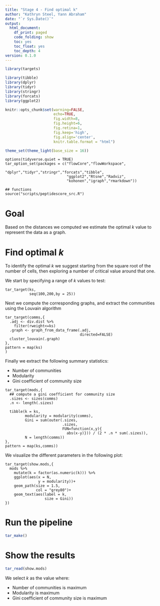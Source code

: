 ```yaml
---
title: "Stage 4 - Find optimal k"
author: "Kathryn Steel, Yann Abraham"
date: "`r Sys.Date()`"
output:
  html_document:
    df_print: paged
    code_folding: show
    toc: yes
    toc_float: yes
    toc_depth: 4
version: 0.1.0
---
```


```r
library(targets)

library(tibble)
library(dplyr)
library(tidyr)
library(stringr)
library(forcats)
library(ggplot2)

knitr::opts_chunk$set(warning=FALSE,
                      echo=TRUE,
                      fig.width=8,
                      fig.height=6,
                      fig.retina=1,
                      fig.keep='high',
                      fig.align='center',
                      knitr.table.format = "html")

theme_set(theme_light(base_size = 16))
```

```targets
options(tidyverse.quiet = TRUE)
tar_option_set(packages = c("flowCore","flowWorkspace",
                            "dplyr","tidyr","stringr","forcats","tibble",
                            "ggplot2","Rtsne","Radviz",
                            "kohonen","igraph","rmarkdown"))

## functions
source("scripts/peptidescore_src.R")
```

# Goal

Based on the distances we computed we estimate the optimal *k* value to represent the data as a graph.

# Find optimal *k*

To identify the optimal *k* we suggest starting from the square root of the number of cells, then exploring a number of critical value around that one.

We start by specifying a range of *k* values to test:

```targets
tar_target(ks,
           seq(100,200,by = 25))
```

Next we compute the corresponding graphs, and extract the communities using the Louvain algorithm

```targets
tar_target(comms,{
  .adj <- div.dist %>% 
    filter(rweight<=ks)
  .graph <- graph_from_data_frame(.adj,
                                  directed=FALSE)
  cluster_louvain(.graph)
},
pattern = map(ks)
)
```

Finally we extract the following summary statistics:

  * Number of communities
  * Modularity
  * Gini coefficient of community size

```targets
tar_target(mods,{
  ## compute a gini coefficient for community size
  .sizes <- sizes(comms)
  .n <- length(.sizes)
  
  tibble(k = ks,
         modularity = modularity(comms),
         Gini = sum(outer(.sizes,
                          .sizes,
                          FUN=function(x,y){
                            abs(x-y)})) / (2 * .n * sum(.sizes)),
         N = length(comms))
},
pattern = map(ks,comms))
```

We visualize the different parameters in the following plot:

```targets
tar_target(show.mods,{
  mods %>% 
    mutate(k = factor(as.numeric(k))) %>% 
    ggplot(aes(x = N,
               y = modularity))+
    geom_path(size = 1.5,
              col = "grey80")+
    geom_text(aes(label = k,
                  size = Gini))
})
```

# Run the pipeline

```r
tar_make()
```

# Show the results

```r
tar_read(show.mods)
```

We select *k* as the value where:

  * Number of communities is maximum
  * Modularity is maximum
  * Gini coefficient of community size is maximum
